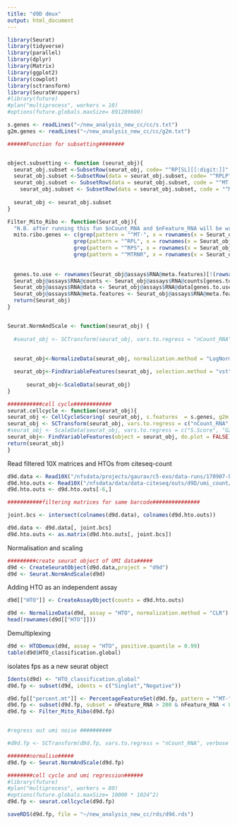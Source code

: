 ```yaml
---
title: "d9D dmux"
output: html_document
---
```



```r
library(Seurat)
library(tidyverse)
library(parallel)
library(dplyr)
library(Matrix)
library(ggplot2)
library(cowplot)
library(sctransform)
library(SeuratWrappers)
#library(future)
#plan("multiprocess", workers = 10)
#options(future.globals.maxSize= 891289600)

```


```r

s.genes <- readLines("~/new_analysis_new_cc/cc/s.txt")
g2m.genes <- readLines("~/new_analysis_new_cc/cc/g2m.txt")

######Function for subsetting########


object.subsetting <- function (seurat_obj){
  seurat_obj.subset <-SubsetRow(seurat_obj, code= "^RP[SL][[:digit:]]"  , invert = TRUE)
  seurat_obj.subset <-SubsetRow(data = seurat_obj.subset, code= "^RPLP"  , invert = TRUE)
  seurat_obj.subset <- SubsetRow(data = seurat_obj.subset, code = "^MT-" , invert = TRUE)
    seurat_obj.subset <- SubsetRow(data = seurat_obj.subset, code = "^MTRNR" , invert = TRUE)
  
  seurat_obj <- seurat_obj.subset
}

Filter_Mito_Ribo <- function(Seurat_obj){
  "N.B. after running this fun $nCount_RNA and $nFeature_RNA will be wrong"
  mito.ribo.genes <- c(grep(pattern = "^MT-", x = rownames(x = Seurat_obj@assays$RNA@meta.features), value = T, ignore.case = T), 
                     grep(pattern = "^RPL", x = rownames(x = Seurat_obj@assays$RNA@meta.features), value = T, ignore.case = T),
                     grep(pattern = "^RPS", x = rownames(x = Seurat_obj@assays$RNA@meta.features), value = T, ignore.case = T),
                     grep(pattern = "^MTRNR", x = rownames(x = Seurat_obj@assays$RNA@meta.features), value = T, ignore.case = T))
                  
                    
  genes.to.use <- rownames(Seurat_obj@assays$RNA@meta.features)[!(rownames(Seurat_obj@assays$RNA@meta.features) %in% mito.ribo.genes)]
  Seurat_obj@assays$RNA@counts <- Seurat_obj@assays$RNA@counts[genes.to.use,]
  Seurat_obj@assays$RNA@data <- Seurat_obj@assays$RNA@data[genes.to.use,]
  Seurat_obj@assays$RNA@meta.features <- Seurat_obj@assays$RNA@meta.features[genes.to.use,]
  return(Seurat_obj)
}


Seurat.NormAndScale <- function(seurat_obj) {
  
  #seurat_obj <- SCTransform(seurat_obj, vars.to.regress = "nCount_RNA", verbose = FALSE)
  
  
  seurat_obj<-NormalizeData(seurat_obj, normalization.method = "LogNormalize", scale.factor = 1e4)

  seurat_obj<-FindVariableFeatures(seurat_obj, selection.method = "vst", nfeatures = 2000, do.plot=F)
  
      seurat_obj<-ScaleData(seurat_obj)
}

###########cell cycle############
seurat.cellcycle <- function(seurat_obj){
seurat_obj <- CellCycleScoring( seurat_obj, s.features  = s.genes, g2m.features = g2m.genes, set.ident = FALSE)
seurat_obj <- SCTransform(seurat_obj, vars.to.regress = c("nCount_RNA","S.Score", "G2M.Score"), verbose = FALSE)
#seurat_obj <- ScaleData(seurat_obj, vars.to.regress = c("S.Score", "G2M.Score"), features = rownames(seurat_obj))
seurat_obj<- FindVariableFeatures(object = seurat_obj, do.plot = FALSE)
return(seurat_obj)
}
```




Read filtered 10X matrices and HTOs from citeseq-count
```r
d9d.data <- Read10X("/nfsdata/projects/gaurav/c5-exo/data-runs/170907-kirkeby-mistr/d9D_2-5000_cells/outs/filtered_feature_bc_matrix/",strip.suffix = T)
d9d.hto.outs <- Read10X("/nfsdata/data/data-citeseq/outs/d9D/umi_count/",gene.column=1)
d9d.hto.outs <- d9d.hto.outs[-6,]

```



```r
###########filtering matrices for same barcode###############

joint.bcs <- intersect(colnames(d9d.data), colnames(d9d.hto.outs))

d9d.data <- d9d.data[, joint.bcs]
d9d.hto.outs <- as.matrix(d9d.hto.outs[, joint.bcs])


```

Normalisation and scaling


```r
#########create seurat object of UMI data#####
d9d <- CreateSeuratObject(d9d.data,project = "d9d")
d9d <- Seurat.NormAndScale(d9d)
```


Adding HTO as an independent assay

```r

d9d[["HTO"]] <- CreateAssayObject(counts = d9d.hto.outs)

d9d <- NormalizeData(d9d, assay = "HTO", normalization.method = "CLR")
head(rownames(d9d[["HTO"]]))
```


Demultiplexing

```r
d9d <- HTODemux(d9d, assay = "HTO", positive.quantile = 0.99)
table(d9d$HTO_classification.global)
```
isolates fps as a new seurat object

```r
Idents(d9d) <- "HTO_classification.global"
d9d.fp <- subset(d9d, idents = c("Singlet","Negative"))
```


```r
d9d.fp[["percent.mt"]] <- PercentageFeatureSet(d9d.fp, pattern = "^MT-")
d9d.fp <- subset(d9d.fp, subset = nFeature_RNA > 200 & nFeature_RNA < 8000 & percent.mt < 15)
d9d.fp <- Filter_Mito_Ribo(d9d.fp)


#regress out umi noise ##########

#d9d.fp <- SCTransform(d9d.fp, vars.to.regress = "nCount_RNA", verbose = FALSE)

#######normalise#####
d9d.fp <- Seurat.NormAndScale(d9d.fp)

########cell cycle and umi regression######
#library(future)
#plan("multiprocess", workers = 80)
#options(future.globals.maxSize= 10000 * 1024^2)
d9d.fp <- seurat.cellcycle(d9d.fp)

saveRDS(d9d.fp, file = "~/new_analysis_new_cc/rds/d9d.rds")
```


